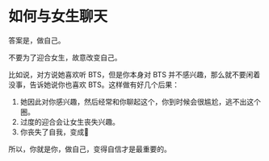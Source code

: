 # 如何与女生聊天

答案是，做自己。

不要为了迎合女生，故意改变自己。

比如说，对方说她喜欢听 BTS，但是你本身对 BTS 并不感兴趣，那么就不要闲着没事，告诉她说你也喜欢 BTS。这样做有好几个后果：

1. 她因此对你感兴趣，然后经常和你聊起这个，你到时候会很尴尬，逃不出这个圈。
2. 过度的迎合会让女生丧失兴趣。
3. 你丧失了自我，变成🤡

所以，你就是你，做自己，变得自信才是最重要的。
